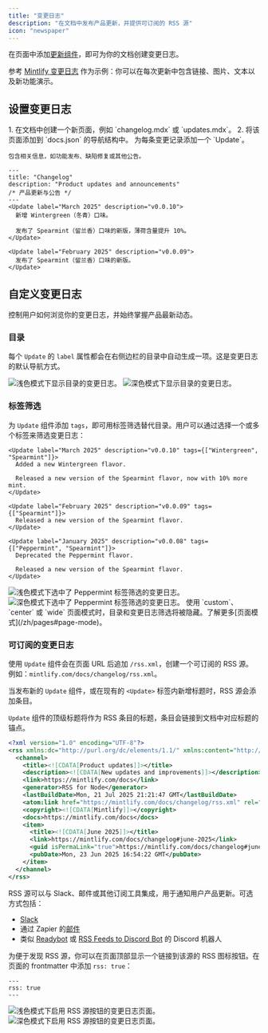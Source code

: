 ```yaml
---
title: "变更日志"
description: "在文档中发布产品更新，并提供可订阅的 RSS 源"
icon: "newspaper"
---
```


在页面中添加[更新组件](/zh/components/update)，即可为你的文档创建变更日志。

参考 [Mintlify 变更日志](/zh/changelog) 作为示例：你可以在每次更新中包含链接、图片、文本以及新功能演示。

## 设置变更日志

<Steps>
  <Step title="创建变更日志页面">
    1. 在文档中创建一个新页面，例如 `changelog.mdx` 或 `updates.mdx`。
    2. 将该页面添加到 `docs.json` 的导航结构中。
  </Step>
  <Step title="在变更日志中添加 Update 组件">
    为每条变更记录添加一个 `Update`。

    包含相关信息，如功能发布、缺陷修复或其他公告。
  </Step>
</Steps>

```mdx Example changelog.mdx
---
title: "Changelog"
description: "Product updates and announcements"
/* 产品更新与公告 */
---
<Update label="March 2025" description="v0.0.10">
  新增 Wintergreen（冬青）口味。

  发布了 Spearmint（留兰香）口味的新版，薄荷含量提升 10%。
</Update>

<Update label="February 2025" description="v0.0.09">
  发布了 Spearmint（留兰香）口味的新版。
</Update>
```

## 自定义变更日志

控制用户如何浏览你的变更日志，并始终掌握产品最新动态。

### 目录

每个 `Update` 的 `label` 属性都会在右侧边栏的目录中自动生成一项。这是变更日志的默认导航方式。

<Frame>
  <img 
    src="/images/changelog-toc-light.png" 
    alt="浅色模式下显示目录的变更日志。" 
    className="block dark:hidden" 
  />
  <img 
    src="/images/changelog-toc-dark.png" 
    alt="深色模式下显示目录的变更日志。" 
    className="hidden dark:block" 
  />
</Frame>

### 标签筛选

为 `Update` 组件添加 `tags`，即可用标签筛选替代目录。用户可以通过选择一个或多个标签来筛选变更日志：

```mdx Tag filters example wrap
<Update label="March 2025" description="v0.0.10" tags={["Wintergreen", "Spearmint"]}>
  Added a new Wintergreen flavor.

  Released a new version of the Spearmint flavor, now with 10% more mint.
</Update>

<Update label="February 2025" description="v0.0.09" tags={["Spearmint"]}>
  Released a new version of the Spearmint flavor.
</Update>

<Update label="January 2025" description="v0.0.08" tags={["Peppermint", "Spearmint"]}>
  Deprecated the Peppermint flavor.

  Released a new version of the Spearmint flavor.
</Update>
```

<Frame>
  <img 
    src="/images/changelog-filters-light.png" 
    alt="浅色模式下选中了 Peppermint 标签筛选的变更日志。" 
    className="block dark:hidden" 
  />
  <img 
    src="/images/changelog-filters-dark.png" 
    alt="深色模式下选中了 Peppermint 标签筛选的变更日志。" 
    className="hidden dark:block" 
  />
</Frame>

<Tip>
  使用 `custom`、`center` 或 `wide` 页面模式时，目录和变更日志筛选将被隐藏。了解更多[页面模式](/zh/pages#page-mode)。
</Tip> 

### 可订阅的变更日志

使用 `Update` 组件会在页面 URL 后追加 `/rss.xml`，创建一个可订阅的 RSS 源。例如：`mintlify.com/docs/changelog/rss.xml`。

当发布新的 `Update` 组件，或在现有的 `<Update>` 标签内新增标题时，RSS 源会添加条目。

`Update` 组件的顶级标题将作为 RSS 条目的标题，条目会链接到文档中对应标题的锚点。

```xml Example RSS feed
<?xml version="1.0" encoding="UTF-8"?>
<rss xmlns:dc="http://purl.org/dc/elements/1.1/" xmlns:content="http://purl.org/rss/1.0/modules/content/" xmlns:atom="http://www.w3.org/2005/Atom" version="2.0">
  <channel>
    <title><![CDATA[Product updates]]></title>
    <description><![CDATA[New updates and improvements]]></description>
    <link>https://mintlify.com/docs</link>
    <generator>RSS for Node</generator>
    <lastBuildDate>Mon, 21 Jul 2025 21:21:47 GMT</lastBuildDate>
    <atom:link href="https://mintlify.com/docs/changelog/rss.xml" rel="self" type="application/rss+xml"/>
    <copyright><![CDATA[Mintlify]]></copyright>
    <docs>https://mintlify.com/docs</docs>
    <item>
      <title><![CDATA[June 2025]]></title>
      <link>https://mintlify.com/docs/changelog#june-2025</link>
      <guid isPermaLink="true">https://mintlify.com/docs/changelog#june-2025</guid>
      <pubDate>Mon, 23 Jun 2025 16:54:22 GMT</pubDate>
    </item>
  </channel>
</rss>
```

RSS 源可以与 Slack、邮件或其他订阅工具集成，用于通知用户产品更新。可选方式包括：

* [Slack](https://slack.com/help/articles/218688467-Add-RSS-feeds-to-Slack)
* 通过 Zapier 的[邮件](https://zapier.com/apps/email/integrations/rss/1441/send-new-rss-feed-entries-via-email)
* 类似 [Readybot](https://readybot.io) 或 [RSS Feeds to Discord Bot](https://rss.app/en/bots/rssfeeds-discord-bot) 的 Discord 机器人

为便于发现 RSS 源，你可以在页面顶部显示一个链接到该源的 RSS 图标按钮。在页面的 frontmatter 中添加 `rss: true`：

```mdx
---
rss: true
---
```

<Frame>
  <img 
    src="/images/changelog-rss-button-light.png" 
    alt="浅色模式下启用 RSS 源按钮的变更日志页面。" 
    className="block dark:hidden" 
  />
  <img 
    src="/images/changelog-rss-button-dark.png" 
    alt="深色模式下启用 RSS 源按钮的变更日志页面。" 
    className="hidden dark:block" 
  />
</Frame>
